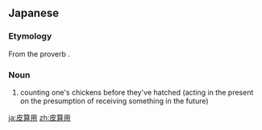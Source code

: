 ==Japanese==
{{ja-kanjitab|かわ|さん|よう|k2=ざん}}

===Etymology===
From the proverb {{l/ja|捕らぬ狸の皮算用}}.

===Noun===
{{ja-noun|かわざんよう}}

# counting one's chickens before they've hatched (acting in the present on the presumption of receiving something in the future)

[[ja:皮算用]]
[[zh:皮算用]]